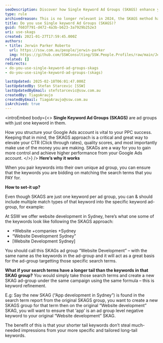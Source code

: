 ```yaml
---
seoDescription: Discover how Single Keyword Ad Groups (SKAGS) enhance your Google Ads strategy, boosting CTR and quality scores for better campaign performance.
type: rule
archivedreason: This is no longer relevant in 2024, the SKAGS method hasn't been effective since 2023 due to Google Ads new algorithms
title: Do you use Single keyword Ad Groups (SKAGS)?
guid: f603f791-d472-4a3b-b623-3a7929b252e3
uri: use-skags
created: 2021-01-27T17:59:45.000Z
authors:
- title: Jerwin Parker Roberto
  url: https://ssw.com.au/people/jerwin-parker
  img: https://github.com/SSWConsulting/SSW.People.Profiles/raw/main/Jerwin-Parker/Images/Jerwin-Parker-Profile.jpg
related: []
redirects:
- do-you-use-single-keyword-ad-groups-skags
- do-you-use-single-keyword-ad-groups-(skags)

lastUpdated: 2025-02-18T06:01:47.000Z
lastUpdatedBy: Stefan Starcevic [SSW]
lastUpdatedByEmail: stefstarcevic@ssw.com.au
createdBy: TiagoAraujo
createdByEmail: TiagoAraujo@ssw.com.au
isArchived: true
---
```


<introEmbed
  body={<>
**Single Keyword Ad Groups** **(SKAGS)** are ad groups with just one keyword in them.

How you structure your Google Ads account is vital to your PPC success. Keeping that in mind, the SKAGS approach is a critical and great way to elevate your CTR (Click through rates), quality scores, and most importantly make use of the money you are making. SKAGs are a way for you to gain more control and achieve higher performance from your Google Ads account.
  </>}
/>
**Here’s why it works**

When you pair keywords into their own unique ad group, you can ensure that the keywords you are bidding on matching the search terms that you PAY for.

 **How to set-it up?**

Even though SKAGS are just one keyword per ad group, you can & should include multiple match types of that keyword into the specific keyword ad-group, for example:

At SSW we offer website development in Sydney, here’s what one some of the keywords look like following the SKAGS approach:

* +Website +companies +Sydney
* “Website Development Sydney”
* [Website Development Sydney]

You should call this SKAGs ad group “Website Development” – with the same name as the keywords in the ad-group and it will act as a great basis for the ad-group targetting those specific search terms.

 **What if your search terms have a longer tail than the keywords in that SKAG group?**
You would simply take those search terms and create a new SKAG ad-group under the same campaign using the same formula – this is keyword refinement.

E.g: Say the new SKAG (“App development in Sydney”) is found in the search term report from the original SKAGS group, you want to create a new SKAGS group for that term then on the original “Website development” SKAG, you will want to ensure that ‘app’ is an ad group level negative keyword to your original “Website development” SKAG.

The benefit of this is that your shorter tail keywords don’t steal much-needed impressions from your more specific and tailored long-tail keywords.
